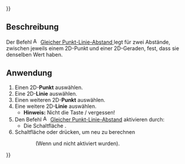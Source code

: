 {{UnfinishedDocu{{#translation:}}}}
<languages/>

{{Docnav/de
|[[Assembly3_ConstraintPointsProjectDistance/de|Projizierter Punktabstand]]
|[[Assembly3_ConstraintColinear/de|Kollinear]]
|[[Assembly3_Workbench/de|Assembly3]]
|IconL=Assembly_ConstraintPointsProjectDistance.svg
|IconR=Assembly_ConstraintColinear.svg‎‎
|IconC=Assembly3_workbench_icon.svg
}}

{{GuiCommand/de
|Name=Assembly3 ConstraintEqualPointLineDistance
|Name/de=Assembly3 GleicherPunktLinieAbstand
|Icon=Assembly_ConstraintEqualPointLineDistance.svg
|Workbenches=[[Assembly3_Workbench/de|Assembly3]]
}}

== Beschreibung ==

Der Befehl [[Image:Assembly_ConstraintEqualPointLineDistance.svg|16px]] [[Assembly3_ConstraintEqualPointLineDistance/de|Gleicher Punkt-Linie-Abstand ]] legt für zwei  Abstände, zwischen jeweils einem 2D-Punkt und einer 2D-Geraden, fest, dass sie denselben Wert haben.

== Anwendung == 

# Einen 2D-'''Punkt''' auswählen.
# Eine 2D-'''Linie''' auswählen.
# Einen weiteren 2D-'''Punkt''' auswählen.
# Eine weitere 2D-'''Linie''' auswählen.
#*'''Hinweis:''' Nicht die Taste {{KEY|Steuerung}}/{{KEY|Befehl}} vergessen!
# Den Befehl [[Image:Assembly_ConstraintEqualPointLineDistance.svg|16px]] [[Assembly3_ConstraintEqualPointLineDistance/de|Gleicher Punkt-Linie-Abstand]] aktivieren durch:
#* Die Schaltfläche {{Button|[[Image:Assembly_ConstraintEqualPointLineDistance.svg|16px]] [[Assembly3_ConstraintEqualPointLineDistance/de|Gleicher Punkt-Linie-Abstand]]}}.
# Schaltfläche {{Button|[[Image:Assembly3_workbench_icon.svg|16px]] [[Assembly3_ResolveConstraints/de|Beziehungen berechnen]]}} oder {{Button|[[Image:Assembly_QuickSolve.svg|16px]] [[Assembly3_QuickSolve/de|Schnelle Berechnung]]}} drücken, um neu zu berechnen 
:: (Wenn {{Button|[[Image:Assembly_AutoRecompute.svg|16px]] [[Assembly3_AutoRecompute/de|Automatische Berechnung]]}} und {{Button|[[Image:Assembly_SmartRecompute.svg|16px]] [[Assembly3_SmartRecompute/de|Smarte Berechnung]]}} nicht aktiviert wurden).


{{Docnav/de
|[[Assembly3_ConstraintPointsProjectDistance/de|Projizierter Punktabstand]]
|[[Assembly3_ConstraintColinear/de|Kollinear]]
|[[Assembly3_Workbench/de|Assembly3]]
|IconL=Assembly_ConstraintPointsProjectDistance.svg
|IconR=Assembly_ConstraintColinear.svg‎‎
|IconC=Assembly3_workbench_icon.svg
}}

{{Userdocnavi{{#translation:}}}}